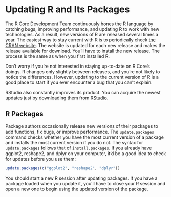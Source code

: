 # Updating R and Its Packages {#updating}

The R Core Development Team continuously hones the R language by catching bugs, improving performance, and updating R to work with new technologies. As a result, new versions of R are released several times a year. The easiest way to stay current with R is to periodically check [the CRAN website](http://cran.r-project.org). The website is updated for each new release and makes the release available for download. You'll have to install the new release. The process is the same as when you first installed R.

Don't worry if you're not interested in staying up-to-date on R Core's doings. R changes only slightly between releases, and you're not likely to notice the differences. However, updating to the current version of R is a good place to start if you ever encounter a bug that you can't explain. 

RStudio also constantly improves its product. You can acquire the newest updates just by downloading them from [RStudio](http://www.rstudio.com/ide).

## R Packages

Package authors occasionally release new versions of their packages to add functions, fix bugs, or improve performance. The `update.packages` command checks whether you have the most current version of a package and installs the most current version if you do not. The syntax for `update.packages` follows that of `install.packages`. If you already have ggplot2, reshape2, and dplyr on your computer, it'd be a good idea to check for updates before you use them:

```r
update.packages(c("ggplot2", "reshape2", "dplyr"))
```

You should start a new R session after updating packages. If you have a package loaded when you update it, you'll have to close your R session and open a new one to begin using the updated version of the package.

